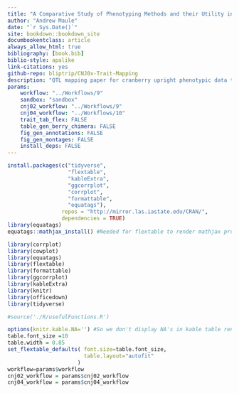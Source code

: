 ```yaml
--- 
title: "A Comparative Study of Phenotyping Methods and their Utility in Mapping Quantitative Trait Loci for the Advancement of _Vaccinium macrocarpon Ait._ Breeding Germplasm"
author: "Andrew Maule"
date: "`r Sys.Date()`"
site: bookdown::bookdown_site
documbookentclass: article
always_allow_html: true
bibliography: [book.bib] 
biblio-style: apalike
link-citations: yes
github-repo: bliptrip/CNJ0x-Trait-Mapping
description: "QTL mapping paper for cranberry upright phenotypic data taken from 2011-2014.  Uprights came from Rutgers University P.E. Marucci Center in Chatsworth, NJ, USA"
params:
    workflow: "../Workflows/9"
    sandbox: "sandbox"
    cnj02_workflow: "../Workflows/9"
    cnj04_workflow: "../Workflows/10"
    trait_tab_flex: FALSE
    table_gen_berry_chimera: FALSE
    fig_gen_annotations: FALSE
    fig_gen_montages: FALSE
    install_deps: FALSE
---
```


```r
install.packages(c("tidyverse",
                   "flextable",
                   "kableExtra",
                   "ggcorrplot",
                   "corrplot",
                   "formattable",
                   "equatags"), 
                 repos = "http://mirror.las.iastate.edu/CRAN/", 
                 dependencies = TRUE)
library(equatags)
equatags::mathjax_install() #Needed for flextable to render mathjax properly
```

```r
library(corrplot)
library(cowplot)
library(equatags)
library(flextable)
library(formattable)
library(ggcorrplot)
library(kableExtra)
library(knitr)
library(officedown)
library(tidyverse)

#source('./R/usefulFunctions.R')
```

```r
options(knitr.kable.NA='') #So we don't display NA's in kable table renderings.
table.font_size =10
table.width = 0.85
set_flextable_defaults( font.size=table.font_size,
                        table.layout="autofit"
                      )
workflow=params$workflow
cnj02_workflow = params$cnj02_workflow
cnj04_workflow = params$cnj04_workflow
```
